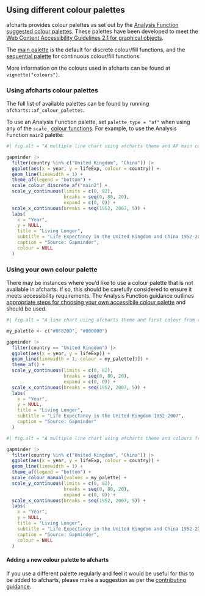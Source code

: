 ## Using different colour palettes

afcharts provides colour palettes as set out by the [Analysis Function suggested colour palettes](https://analysisfunction.civilservice.gov.uk/policy-store/data-visualisation-colours-in-charts/#section-4). 
These palettes have been developed to meet the [Web Content Accessibility Guidelines 2.1 for graphical objects](https://www.w3.org/WAI/WCAG21/Understanding/non-text-contrast.html).


The [main palette](https://best-practice-and-impact.github.io/afcharts/articles/colours.html#main-palette) is the default for discrete colour/fill functions, and the [sequential palette](https://best-practice-and-impact.github.io/afcharts/articles/colours.html#sequential-palette) for continuous colour/fill functions.

More information on the colours used in afcharts can be found at `vignette("colours")`.


### Using afcharts colour palettes

The full list of available palettes can be found by running `afcharts::af_colour_palettes`.

To use an Analysis Function palette, set `palette_type = "af"` when using any of the `scale_` [colour functions](https://best-practice-and-impact.github.io/afcharts/reference/index.html#colours). 
For example, to use the Analysis Function `main2` palette:

```r
#| fig.alt = "A multiple line chart using afcharts theme and AF main colour palette."

gapminder |>
  filter(country %in% c("United Kingdom", "China")) |>
  ggplot(aes(x = year, y = lifeExp, colour = country)) +
  geom_line(linewidth = 1) +
  theme_af(legend = "bottom") +
  scale_colour_discrete_af("main2") +
  scale_y_continuous(limits = c(0, 82),
                     breaks = seq(0, 80, 20),
                     expand = c(0, 0)) +
  scale_x_continuous(breaks = seq(1952, 2007, 5)) +
  labs(
    x = "Year",
    y = NULL,
    title = "Living Longer",
    subtitle = "Life Expectancy in the United Kingdom and China 1952-2007",
    caption = "Source: Gapminder",
    colour = NULL
  )
```


### Using your own colour palette

There may be instances where you'd like to use a colour palette that is not available in afcharts. 
If so, this should be carefully considered to ensure it meets accessibility requirements. 
The Analysis Function guidance outlines [appropriate steps for choosing your own accessibile colour palette](https://analysisfunction.civilservice.gov.uk/policy-store/data-visualisation-colours-in-charts/#section-9) and should be used.

```r
#| fig.alt = "A line chart using afcharts theme and first colour from custom palette."

my_palette <- c("#0F820D", "#000000")

gapminder |>
  filter(country == "United Kingdom") |>
  ggplot(aes(x = year, y = lifeExp)) +
  geom_line(linewidth = 1, colour = my_palette[1]) +
  theme_af() +
  scale_y_continuous(limits = c(0, 82),
                     breaks = seq(0, 80, 20),
                     expand = c(0, 0)) +
  scale_x_continuous(breaks = seq(1952, 2007, 5)) +
  labs(
    x = "Year",
    y = NULL,
    title = "Living Longer",
    subtitle = "Life Expectancy in the United Kingdom 1952-2007",
    caption = "Source: Gapminder"
  )
```

```r
#| fig.alt = "A multiple line chart using afcharts theme and colours from custom palette."

gapminder |>
  filter(country %in% c("United Kingdom", "China")) |>
  ggplot(aes(x = year, y = lifeExp, colour = country)) +
  geom_line(linewidth = 1) +
  theme_af(legend = "bottom") +
  scale_colour_manual(values = my_palette) +
  scale_y_continuous(limits = c(0, 82),
                     breaks = seq(0, 80, 20),
                     expand = c(0, 0)) +
  scale_x_continuous(breaks = seq(1952, 2007, 5)) +
  labs(
    x = "Year",
    y = NULL,
    title = "Living Longer",
    subtitle = "Life Expectancy in the United Kingdom and China 1952-2007",
    caption = "Source: Gapminder",
    colour = NULL
  )
```


#### Adding a new colour palette to afcharts

If you use a different palette regularly and feel it would be useful for this to be added to afcharts, please make a suggestion as per the [contributing guidance](https://best-practice-and-impact.github.io/afcharts/CONTRIBUTING.html).
